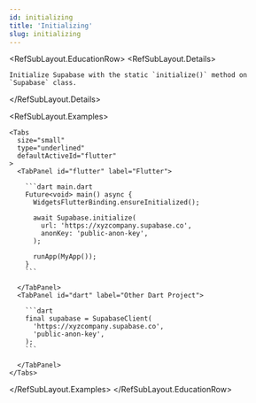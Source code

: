 ```yaml
---
id: initializing
title: 'Initializing'
slug: initializing
---
```



<RefSubLayout.EducationRow>
  <RefSubLayout.Details>

    Initialize Supabase with the static `initialize()` method on `Supabase` class.

  </RefSubLayout.Details>

  <RefSubLayout.Examples>

    <Tabs
      size="small"
      type="underlined"
      defaultActiveId="flutter"
    >
      <TabPanel id="flutter" label="Flutter">

        ```dart main.dart
        Future<void> main() async {
          WidgetsFlutterBinding.ensureInitialized();

          await Supabase.initialize(
            url: 'https://xyzcompany.supabase.co',
            anonKey: 'public-anon-key',
          );

          runApp(MyApp());
        }
        ```

      </TabPanel>
      <TabPanel id="dart" label="Other Dart Project">

        ```dart
        final supabase = SupabaseClient(
          'https://xyzcompany.supabase.co',
          'public-anon-key',
        );
        ```

      </TabPanel>
    </Tabs>

  </RefSubLayout.Examples>
</RefSubLayout.EducationRow>
